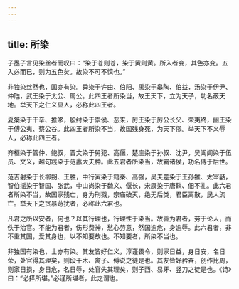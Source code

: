 ```yaml
---
---
---
```

title: 所染
---




子墨子言见染丝者而叹曰：“染于苍则苍，染于黄则黄。所入者变，其色亦变。五入必而已，则为五色矣。故染不可不慎也。”

非独染丝然也，国亦有染。舜染于许由、伯阳、禹染于皋陶、伯益，汤染于伊尹、仲虺，武王染于太公、周公。此四王者所染当，故王天下，立为天子，功名蔽天地。举天下之仁义显人，必称此四王者。

夏桀染于干辛、推哆，殷纣染于崇侯、恶来，厉王染于厉公长父、荣夷终，幽王染于傅公夷、蔡公谷。此四王者所染不当，故国残身死，为天下僇。举天下不义辱人，必称此四王者。

齐桓染于管仲、鲍叔，晋文染于舅犯、高偃，楚庄染于孙叔、沈尹，吴阖闾染于伍员、文义，越句践染于范蠡大夫种。此五君者所染当，故霸诸侯，功名傅于后世。

范吉射染于长柳朔、王胜，中行寅染于籍秦、高强，吴夫差染于王孙雒、太宰嚭，智伯摇染于智国、张武，中山尚染于魏义、偃长，宋康染于唐鞅、佃不礼。此六君者所染不当，故国家残亡，身为刑戮，宗庙破灭，绝无后类，君臣离散，民人流亡。举天下之贪暴苛扰者，必称此六君也。

凡君之所以安者，何也？以其行理也，行理性于染当。故善为君者，劳于论人，而佚于治官。不能为君者，伤形费神，愁心劳意，然国逾危，身逾辱。此六君者，非不重其国，爱其身也，以不知要故也。不知要者，所染不当也。

非独国有染也，士亦有染。其友皆好仁义，淳谨畏令，则家日益，身日安，名日荣，处官得其理矣，则段干木、禽子、傅说之徒是也。其友皆好矜奋，创作比周，则家日损，身日危，名日辱，处官失其理矣，则子西、易牙、竖刀之徒是也。《诗》曰：“必择所堪。”必谨所堪者，此之谓也。